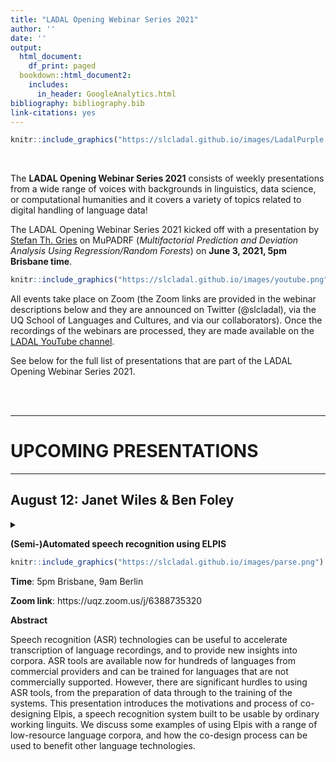 ```yaml
---
title: "LADAL Opening Webinar Series 2021"
author: ''
date: ''
output:
  html_document:
    df_print: paged
  bookdown::html_document2:
    includes:
      in_header: GoogleAnalytics.html
bibliography: bibliography.bib
link-citations: yes
---
```

 
<!--html_preserve-->
<!-- Global site tag (gtag.js) - Google Analytics -->
<script async src="https://www.googletagmanager.com/gtag/js?id=UA-130562131-1"></script>
<script>
  window.dataLayer = window.dataLayer || [];
  function gtag(){dataLayer.push(arguments);}
  gtag('js', new Date());

  gtag('config', 'UA-130562131-1');
</script>
<!--/html_preserve-->

```r
knitr::include_graphics("https://slcladal.github.io/images/LadalPurple.png")
```

<br> 

The **LADAL Opening Webinar Series 2021** consists of weekly presentations from a wide range of voices with backgrounds in linguistics, data science, or computational humanities and  it covers a variety of topics related to digital handling of language data!

The LADAL Opening Webinar Series 2021 kicked off with a presentation by [Stefan Th. Gries](http://www.stgries.info/) on MuPADRF (*Multifactorial Prediction and Deviation Analysis Using Regression/Random Forests*) on **June 3, 2021, 5pm Brisbane time**.

```r
knitr::include_graphics("https://slcladal.github.io/images/youtube.png")
``` 

All events take place on Zoom (the Zoom links are provided in the webinar descriptions below and they are announced on Twitter (\@slcladal), via the UQ School of Languages and Cultures, and via our collaborators). Once the recordings of the webinars are processed, they are made available on the [LADAL YouTube channel](https://www.youtube.com/channel/UCrPUPT8UvOAxUnorC95-F4Q).

See below for the full list of presentations that are part of the LADAL Opening Webinar Series 2021.
 

<br> <br>

***

# UPCOMING PRESENTATIONS{-}

***

## August 12: Janet Wiles & Ben Foley {-}


<details>
<summary>**(Semi-)Automated speech recognition using ELPIS**

```r
knitr::include_graphics("https://slcladal.github.io/images/parse.png")
``` 

**Time**: 5pm Brisbane, 9am Berlin

**Zoom link**: https://uqz.zoom.us/j/6388735320 

**Abstract**

Speech recognition (ASR) technologies can be useful to accelerate transcription of language recordings, and to provide new insights into corpora. ASR tools are available now for hundreds of languages from commercial providers and can be trained for languages that are not commercially supported. However, there are significant hurdles to using ASR tools, from the preparation of data through to the training of the systems. This presentation introduces the motivations and process of co-designing Elpis, a speech recognition system built to be usable by ordinary working linguits. We discuss some examples of using Elpis with a range of low-resource language corpora, and how the co-design process can be used to benefit other language technologies.</summary>

```r
knitr::include_graphics("https://slcladal.github.io/images/ben.jpg")
``` 

**About Ben**

Ben is the project manager of CoEDL's Transcription Acceleration Project (TAP). TAP brings cutting-edge language technology within reach of people working with some of the world’s oldest languages. A major focus of TAP is the development of user-friendly speech recognition tools. Ben’s previous experience with Aboriginal and Torres Strait Islander language resource development has resulted in apps and websites galore. Highlights include the Iltyem-iltyem sign language database and website, and the Gambay First Languages Map, showing the hundreds of languages in Australia. 

```r
knitr::include_graphics("https://slcladal.github.io/images/janet.jpg")
```

**About Janet**

Janet is a Professor in Human Centred Computing at the University of Queensland and leads the Future Technologies Thread of the [ARC Centre of Excellence for the Dynamics of Language (CoEDL)](https://www.dynamicsoflanguage.edu.au/). She has 30 years’ experience in cross-disciplinary research and teaching, including artificial intelligence, language technologies and social robotics, leading teams that span engineering, humanities, social sciences and neuroscience. 

<br><br>

Ben and Janet currently teach a cross disciplinary course *Voyages in Language Technologies*"* that introduces computing students to the diversity of the world's languages, and state-of-the-art tools for deep learning and other analysis techniques for working with language data.


## August 19: Mikko Laitinen{-}

<details>
<summary>**Adding social information to societal big data?**

```r
knitr::include_graphics("https://slcladal.github.io/images/laitinen.png")
``` 

**Time**: 5pm Brisbane, 9am Berlin

**Zoom link**: https://uqz.zoom.us/j/6388735320 

**Abstract**

Societal big data today provides a large source of language data in naturalistic settings. Such data have substantially enlarged pools of evidence in various fields in social sciences and the humanities. In linguistics, one direct impact has been the emergence of computational sociolinguistics, a field that intersects sociolinguistics with computational techniques.

However, social big data have one major limitation, at least when it comes to computational sociolinguistics. This limitation, quite surprisingly, concerns the lack of social background information. Researchers have no direct access to background information (author’s gender, social layer, education, occupation, etc.), and it is difficult to combine evidence from social media with rich social information for the simple reason that such information is not available for proprietary reasons. If some social information is available, it is often self-reported and therefore prone to inaccuracies. Or, it is ethically unsustainable to link big language data with socio-cultural information (cf. the Cambridge Analytica scandal). 

This talk introduces a method that is being developed in my SOCOS research group. The method builds on social network theory and utilizes freely available interaction data. These data can be quantified easily through a set of algorithms and used as proxies for social parameters. One downside is that it requires some degree of technical competence to extract these data, which can easily be accomplished through interdisciplinary partnerships in digital humanities environments. </summary>

```r
knitr::include_graphics("https://slcladal.github.io/images/mikko.jpg")
```

**About Mikko**

Mikko Laitinen is Professor of English Language at the University of Eastern Finland. He obtained PhD in 2007 and has been a member of the Academy of Finland Center of Excellence in Research Unit for Variation, Contacts and Change (VARIENG) since 2000. He previously worked as Professor of English at Linnaeus University, where he is one of the two founding members of the Center of Data Intensive Sciences and Applications (DISA), a multidisciplinary big data research consortium that consists of scholars in the humanities, computer scientists, mathematicians, and social scientists. His research focuses on the role social networks in language variation and change, computational sociolinguistics, and digital humanities.  


## August 26: Sam Hames (QUT Digital Observatory) {-}

<details>
<summary>**Working with Social Media Data**

```r
knitr::include_graphics("https://slcladal.github.io/images/do.png")
``` 

**Time**: 5pm Brisbane, 9am Berlin

**Zoom link**: https://uqz.zoom.us/j/6388735320 

**Abstract**

Social media platforms, built on the web and the internet, are now just part of life for most of us. The pervasive communication and connection the web and social media enables is a potentially rich source of data for research - but there are pitfalls for the unprepared. This talk provides a survey of the web as a source of data for research projects, including considerations of privacy, ethics and governance; the technical approaches to data collection; and an overview of approaches to analysing such data.</summary>

```r
knitr::include_graphics("https://slcladal.github.io/images/sam.jpg")
``` 

**About Sam**

Sam is a developer/data scientist at Queensland University of Technology's Digital Observatory (yes, the slash is important!). He has a PhD under examination in machine learning for medical image analysis and a commercial background in software development for text analytics algorithms and products. At the Digital Observatory, Sam helps researchers deal with the challenges of collecting, modelling and analysing digital data to address their research questions. He is particularly interested in both the web as a medium, and in the development of computationally assisted methods for bridging the qualitative and quantitative divide.

<br><br>
</details>

## September 2: Peter Crosthwaite{-}

<details>
<summary>**Data-driven learning for younger learners: Boosting schoolgirls’ knowledge of passive voice constructions for STEM education**

```r
knitr::include_graphics("https://slcladal.github.io/images/datadrivenlearning.jpg")
``` 

**Time**: 5pm Brisbane, 9am Berlin

**Zoom link**: https://uqz.zoom.us/j/6388735320 

**Abstract**

This paper explores how corpus technology and DDL pedagogy can support secondary schoolgirls’ reporting of an observed science experiment through a written research report, focusing particularly on how corpora were used to develop receptive and productive knowledge of passive voice constructions. A pre-test of the grammaticality of passive constructions was conducted, alongside a diagnostic pre-instruction written report requiring the retelling of an observed science experiment were collected from 60 Year 9-10 girls at a high school in Australia. During a full 10-week term, students were given guided individual homework tasks and short in-class pair/group DDL activities focusing on passive voice constructions, using freely available online corpus applications such as SketchEngine. Following this treatment, a post-test was conducted while an additional written research report was collected. Questionnaire and interview data was also collected to determine the perceptions of younger female learners and their teachers regarding their engagement with corpora and DDL for improving knowledge and use of passive constructions over time. The data suggest the DDL treatment resulted in increased knowledge of the grammaticality of passive voice constructions, while students were more likely to include such constructions in their written reports while increasing the accuracy of their use. Qualitative stakeholder perceptions of improved disciplinary linguistic knowledge, increased data management skills, and positive engagement with “science” were also found in the survey/interview data, although a number of challenges at the technical and conceptual levels for DDL still remain.</summary>

```r
knitr::include_graphics("https://slcladal.github.io/images/peter.jpg")
``` 

**About Peter**

Peter is Senior Lecturer in the School of Languages and Cultures at UQ (since 2017), having formerly been an assistant professor at the Centre for Applied English Studies (CAES), University of Hong Kong (since 2014). His areas of research and supervisory expertise include corpus linguistics and the use of corpora for language learning (known as *data-driven learning*), as well as English for General and Specific Academic Purposes. I am the author of the monograph *[Learning the language of Dentistry: Disciplinary corpora in the teaching of English for specific academic purposes](https://benjamins.com/catalog/scl.93)* as part of Benjamins' Studies in Corpus Linguistics series (with Lisa Cheung, published 2019), as well as the edited volumes *[Data Driven Learning for the Next Generation: Corpora and DDL for Pre-tertiary Learners](https://www.routledge.com/Data-Driven-Learning-for-the-Next-Generation-Corpora-and-DDL-for-Pre-tertiary/Crosthwaite/p/book/9781138388017)* (published 2019) and *[Referring in a second language: Reference to person in a multilingual world](https://www.routledge.com/Referring-in-a-Second-Language-Studies-on-Reference-to-Person-in-a-Multilingual/Ryan-Crosthwaite/p/book/9780367208943)* (with Jonathon Ryan, published 2020) with Routledge. I am also currently serving as the corpus linguistics section editor for [Open Linguistics](https://www.degruyter.com/journal/key/OPLI/html) (ISI-ESCI) - an open access linguistics journal from De Gruyter, as well as on the editorial board of Applied Corpus Linguistics, a new journal covering the direct applications of corpora to teaching and learning.


<br><br>
</details>



## September 13: Gregor Wiedemann{-}

<details>
<summary>**Text classification for automatic detection of hate speech, counter speech, and protest events**</summary>

```r
knitr::include_graphics("https://slcladal.github.io/images/people_gregor.jpg")
``` 

**Abstract**

Social sciences have opened up to text mining, i.e., a set of methods to automatically identify semantic structures in large document collections. However, the methods have often been limited to a statistical analysis of textual data, strongly limiting the scope of possible research questions. The more complex concepts central to the social sciences such as arguments, frames, narratives and claims still are mainly studied using manual content analyses in which the knowledge needed to apply a category (i.e. to “code”) is verbally described in a codebook and implicit in the coder’s own background knowledge. Supervised machine learning provides an approach to scale-up this coding process to large datasets. Recent advantages in neural network-based natural language processing allow for pretraining language models that can transfer semantic knowledge from unsupervised text collections to specific automatic coding problems. With deep learning models such as BERT automatic coding of context-sensitive semantics with substantially lowered efforts in training data generation comes within reach to content analysis. The talk will introduce to the applied usage of these technologies along with two interdisciplinary research projects studying hate speech and counter speech in German Facebook postings, and information extraction for the analysis of the coverage of protest events in local news media.


**About Gregor**

Dr. Gregor Wiedemann is working as Senior Researcher Computational Social Science at the Leibniz Institute for Media Research │ Hans Bredow Institute (HBI). Since September 2020, he heads the Media Research Methods Lab (MRML). His current work focuses on the development of methods and applications of natural language processing and text mining for empirical social and media research. Gregor Wiedemann studied political science and computer science in Leipzig and Miami, USA. In 2016 he received his doctorate from the Department of Computer Science at the University of Leipzig for his thesis on automation of discourse and content analysis using text mining and machine learning methods. Afterwards he worked as a postdoc in the NLP group of Computer Science Department at the University of Hamburg. Among other things, the resulting works are concerned with unsupervised information extraction to support investigative research in unknown document collections (see newsleak.io) and with the detection of hate and counter-speech in social media.

<br><br>
</details>

## September 21: Terttu Nevalainen, Turo Hiltunen & Aatu Liimatta{-}

**Case studies from VARIENG (preliminary title)**

## September 27: Laurence Anthony{-}


<details>
<summary>**AntConc 4.0 (preliminary title)**</summary>

**About Laurence**

```r
knitr::include_graphics("https://slcladal.github.io/images/laurence.jpg")
```


Laurence Anthony is Professor of Applied Linguistics at the Faculty of Science and Engineering, Waseda University, Japan. He has a BSc degree (Mathematical Physics) from the University of Manchester, UK, and MA (TESL/TEFL) and PhD (Applied Linguistics) degrees from the University of Birmingham, UK. He is the current Director of the Center for English Language Education in Science and Engineering (CELESE), which runs discipline-specific language courses for the 10,000 students of the faculty. His main research interests are in corpus linguistics, educational technology, and English for Specific Purposes (ESP) program design and teaching methodologies. He received the National Prize of the Japan Association for English Corpus Studies (JAECS) in 2012 for his work in corpus software tools design.

<br><br>
</details>

## September 30: Guillaume Desagulier{-}

**Doing diachronic linguistics with distributional semantic models in R**


## October 7: Laura Janda{-}

<details>
<summary>**Strategic targeting of rich inflectional morphology for linguistic analysis and L2 acquisition**</summary>

```r
knitr::include_graphics("https://slcladal.github.io/images/russianforms.png")
``` 

**Note: This talk was originally scheduled for September 2.**

**Abstract**

Many languages have rich inflectional morphology signaling grammatical categories such as case, number, tense, etc. Rich morphology presents a challenge for L2 learners because even a basic vocabulary of a few thousand words can entail mastery of over 100,000 word forms. However, only a handful of the potential forms of a given word occur frequently, while the remainder are rare. Access to digital corpora makes it possible to determine which forms of any given word are of highest frequency, as well as what grammatical and collocational contexts motivate those few frequent forms, facilitating strategically focused language learning tools. Corpus analysis of the frequency distributions of inflectional forms provide linguists with added insights into the function of languages. The results achieved primarily by using correspondence analysis of Russian material are potentially portable to any language with rich inflectional morphology.

```r
knitr::include_graphics("https://slcladal.github.io/images/laura.png")
``` 

**About Laura**

In the Cold War era, Laura Janda combined study of Slavic linguistics at Princeton and UCLA with US-government-funded adventures as an exchange student behind the Iron Curtain in countries that have since changed their names: USSR, Czechoslovakia, and Yugoslavia. After over two decades at the University of Rochester and UNC-Chapel Hill, she moved to the University of Tromsø in 2008. Laura Janda was an early adopter of Cognitive Linguistics in the 1980s and has explored quantitative methods since 2007. Her research focuses primarily on the morphology of Slavic languages, with various admixtures (North Saami, conlangs, political discourse).


<br><br>
</details>


## October 15: Tanja Säily{-}

<details>
<summary>**Analysing 18th-century publications and publishing networks (preliminary title)**</summary>

**About Tanja**

```r
knitr::include_graphics("https://slcladal.github.io/images/tanja.png")
```

Tanja Säily is a tenure-track assistant professor in English language at the University of Helsinki. Her research interests include corpus linguistics, digital humanities, historical sociolinguistics, and linguistic productivity. She is also interested in the social embedding of language variation and change in general, including gendered styles in the history of English and extralinguistic factors influencing language change. Her overarching aim is to develop new ways of understanding language variation and change, often in collaboration with experts from other fields. Her current project combines historical sociolinguistics, intellectual history, book history and data science to analyse eighteenth-century publications and publishing networks.

<br><br>
</details>


## October 18: Stéphane Guillou{-}

<details>
<summary>**Git and GitHub/Gitlab for versioning and collaborating**</summary>

```r
knitr::include_graphics("https://slcladal.github.io/images/gitgithub.png")
```


**Abstract**

Git is a tool for versioning of and collaborating on any text-based file. Widely used in software development, it is now adopted in many different settings, from document versioning to data analysis management. It is also at the centre of major platforms like GitHub and GitLab, used by millions to share and collaborate on code and documents.
In this workshop, you will learn about:

* The main commands used in a git workflow

* How to publish your work online
* How to collaborate on a GitHub repository

If you would like to follow along, please do the following before attending:

* Install Git on your computer (here are [OS-specific instructions](https://gitlab.com/stragu/DSH/-/blob/master/Git/installation.md))

* Create a [GitHub](https://github.com/) account (or [GitLab](https://gitlab.com/) if you want an alternative)

```r
knitr::include_graphics("https://slcladal.github.io/images/people_stephane.png")
```

**About Stéphane**

Stéphane has worked for the last 10 years at the University of Queensland (UQ). After completing a master’s degree in plants science and ecology in France, he worked in research around the topic of sustainable agriculture. In 2018, a drastic move to a Technology Trainer position at the Library allowed him to share data analysis best practice skills, and promote Open Source tools for research. He is motivated by the principles of Open Science and the opportunities an increasingly collaborative research ecosystem offers.

</details>


## October 28:Joseph Flanagan{-}

<details>
<summary>**How to Make your Research Reproducible**</summary>

**Abstract**

RMarkdown (along with Jupyter Notebooks) is a unified authoring framework that allows one to combine code, figures, and text into a single document. It is increasingly becoming a default way for researchers in the computational sciences to share their work, as all the materials necessary to reproduce the analysis can be found in a single document.

This workshop will explore how RMarkdown can be used for writing academic papers (instead of tutorials or blog posts). It will assume no previous knowledge, other than a basic familiarity with R. During the workshop, participants will learn:

```r
knitr::include_graphics("https://slcladal.github.io/images/flanagan.jpg")
```

1. The fundamentals of RMarkdown, including what it is, how it works, and its basic syntax   
2. Options for displaying, hiding, and executing code   
3. Options for including tables and graphs   
4. Options for including citations and cross-references   


**About Joe**

Joseph Flanagan is a University Lecturer in Languages/English Studies at the University of Helsinki.

<br><br>


</details>

***

# PAST PRESENTATIONS{-}

***

## June 3: Stefan Gries {-}

<details>

<summary>**MuPADRF (*Multifactorial Prediction and Deviation Analysis Using Regression/Random Forests*)**


**Resources**

The recording of Stefan's talk is available [**here**](https://www.youtube.com/watch?v=cLocET9CC-E&t=253s) on the LADAL YouTube channel.

**Abstract**

```r
knitr::include_graphics("https://slcladal.github.io/images/STG.jpg")
```

In this talk, Stefan gave a brief and relatively practical introduction to an approach called MuPDAR(F) (for *Multifactorial Prediction and Deviation Analysis using Regressions/Random Forests*) that he developed (see @gries2014using, @gries2014subject for the first applications). The main part of the talk involved using a version of the data in @gries2014subject to exemplify how this protocol works and how it can be done in R. Second, Stefan discussed a few recent extensions proposed in  @gries2020theresmore and  @griestamupdar, which have to do with 

(i) how to deal with situations with more than two linguistic choices, 

(ii) how predictions are made, and

(iii) how deviations are quantified. 

Finally, he briefly comment on exploring individual variation among the target speakers (based on @gries2021examining).

</summary>

  
**About Stefan**

Stefan Th. Gries is full professor at the University of California, Santa Barbara (UCSB), as well as Honorary Liebig-Professor and Chair of English Linguistics at the Justus-Liebig-Universität Giessen. Stefan has held several prestigious visiting professorships at top universities and, methodologically, he is a quantitative corpus linguist at the intersection of corpus linguistics, cognitive linguistics, and computational linguistics. Stefan has applied a variety of different statistical methods to investigate a wide range of linguistic topics and much of his work involves the open-source software R. Stefan has produced more than 200 publications (articles, chapters, books, and edited volumes), he is an active member of various editorial boards as well as academic societies. 


<br><br>
</details>
 


## June 10: Martin Schweinberger & Michael Haugh{-}

<details>
<summary>**The Australian Text Analytics Platform (ATAP) and the Language Technology and Data Analysis Laboratory (LADAL) - building computational humanities infrastructures: experiences, problems, and potentials**

```r
knitr::include_graphics("https://slcladal.github.io/images/LadalGrey.png")
```


**Abstract**

This talk introduces the *Language Technology and Data Analysis Laboratory* (LADAL) which is a computational humanities resource infrastructure maintained by the School of Languages and Cultures at the University of Queensland. The talk will also provide information about its relations to the Australian Text Analytics Platform (ATAP) which represents an effort to promote text analytics in Australia and to make resources for using text analytics available to a wider community of researchers.

</summary>

**About Martin**

```r
knitr::include_graphics("https://slcladal.github.io/images/martinsface.jpg")
``` 

Martin is a language data scientist with a PhD in English linguistics who has specialized in corpus linguistics and quantitative, computational analyses of language data. Martin is a Lecturer in Applied Linguistics at the University of Queensland, Australia where he has been establishing the Language Technology and Data Analysis Laboratory (LADAL) and he holds an additional part-time Associate Professorship in the AcqVA-Aurora Center at the Arctic University of Norway in Tromsø. 

<br><br>

**About Michael**

```r
knitr::include_graphics("https://slcladal.github.io/images/michael.jpg")
``` 

Michael is Professor of Linguistics and a Fellow of the Australian Academy of the Humanities. His research interests lie primarily in the field of pragmatics, the science of language-in-use. He works with recordings and transcriptions of naturally occurring spoken interactions, as well as data from digitally-mediated forms of communication across a number of languages. An area of emerging importance in his view is the role that language corpora can play in the humanities and social sciences more broadly. He has been involved in the establishment of the [Australian National Corpus](http://www.ausnc.org.au) and the Language Technology and Data Analytics Lab, and is currently leading the establishment of a national language data commons.

<br><br>
</details> 
 


## June 18: Felicity Meakins{-}

<details>
<summary>**Field-based methods for collecting quantitative data**

```r
knitr::include_graphics("https://slcladal.github.io/images/felicity.png")
``` 

**Abstract**

Shana Poplack has set benchmarks for the development of corpora since the early 1980s. Poplack (2015, p. 921) maintains that the “gold standard remains the (standard sociolinguistic-style) ... corpus”. The aim of producing corpora using these principles is to avoid the ‘cherry picking’ approach which dominates much of the theoretical literature. Poplack and her team have created the Ottawa-Hull Corpus which consists of 3.5 million words of informal speech data. This corpus is enormous and beyond the capabilities of a single linguist in a small language community. This talk offers suggestions for corpus development in the field that follow Poplack’s principles, but also shows where compromises can be made. I discuss the method developed during the Gurindji Kriol project called ‘peer elicitation’. It supplements Poplack’s gold standard of naturally occurring speech with semi-formal elicitation to ensure sufficient data for quantitative analyses. </summary>


**About Felicity**

```r
knitr::include_graphics("https://slcladal.github.io/images/felicity.jpeg")
```

Felicity Meakins is an ARC Future Fellow in Linguistics at the University of Queensland and a CI in the ARC Centre of Excellence for the Dynamics of Language. She is a field linguist who specialises in the documentation of Australian Indigenous languages in the Victoria River District of the Northern Territory and the effect of English on Indigenous languages. She has worked as a community linguist as well as an academic over the past 20 years, facilitating language revitalisation programs, consulting on Native Title claims and conducting research into Indigenous languages. She has compiled a number of dictionaries and grammars of traditional Indigenous languages and has written numerous papers on language change in Australia.

</details> 
 



## June 24: Gerold Schneider{-}

<details>
<summary>**Text Crunching Center (TCC): Data-driven methods for linguists, social science and digital humanities**

```r
knitr::include_graphics("https://slcladal.github.io/images/ttclogo.png")
```

**Abstract**

This talk introduces the Text Crunching Centre (TCC) which is a Computational Linguistics and Digital Humanities service hosted at the University of Zurich, and a collaboration partner of LADAL. We present a selection of our case studies using text analytics, from cognitive linguistics, social, political and historical studies. We show how stylistics, document classification, topic modelling, conceptual maps, distributional semantics and eye-tracking can offer new perspectives. Our case studies include language and age, learner language, the history of medicine, democratisation, religion, and attitudes to migration. We conclude with an outlook to the future of text analytics.</summary>

```r
knitr::include_graphics("https://slcladal.github.io/images/gerold2.jpg")
``` 

**About Gerold**

Gerold Schneider is a Senior Lecturer, researcher and computing scientist at the department of Computational Linguistics at the University of Zurich, Switzerland. His doctoral degree is on large-scale dependency parsing, his habilitation on using computational models for corpus linguistics. His research interests include corpus linguistics, statistical approaches, Digital Humanities, text mining and language modeling. He has published over 100 articles on these topics. He has published a book on [statistics for linguists](https://dlf.uzh.ch/openbooks/statisticsforlinguists/) [@schneider2019statistics], and a book on digital humanities is under way. His Google scholar page can be accessed [here](https://scholar.google.com/citations?user=l_8L7NYAAAAJ).

</details>


## July 1: Monika Bednarek{-}

<details>
<summary>**Corpus-based media linguistics: A case study of linguistic diversity in Australian television**

```r
knitr::include_graphics("https://slcladal.github.io/images/redfern.jpg")
```

**Abstract**

In this *golden age of Indigenous television* [@sebbens2020golden], it is important to analyze Indigenous-authored drama series, so that we can move beyond ‘a deficit perspective’ [@charity2020racial, 216] in relation to mediated linguistic diversity. This talk presents a corpus linguistic case study of Australian Aboriginal English (AAE) lexis as present in three such Indigenous-authored television series: *Redfern Now*, *Cleverman*, and *Mystery Road*. For television viewers, mediated AAE can be an important source of information, especially if they do not regularly interact with Aboriginal and/or Torres Strait Islander people. This would be the case for many Australians, and even more so for international viewers of Australian television series. All three analyzed series were exported overseas and thus have both Australian and international audiences. Using lexical profiling analysis (AntWordProfiler; @anthony2013antword) in combination with qualitative concordance analysis, the talk identifies and compares the use of AAE lexis across the three series. Analysis of frequency and distribution will pinpoint words that appear to be particularly significant lexical resources in mediated AAE. The talk will be framed through the notion of diversity, as conceptualised in relation to television series. </summary>

**About Monika**

```r
knitr::include_graphics("https://slcladal.github.io/images/monika.jpg")
``` 

Monika is Professor of Linguistics at the University of Sydney and Director of the [Sydney Corpus Lab](https://sydneycorpuslab.com/). Her research uses corpus linguistic methodologies across a variety of fields, including media linguistics, discourse analysis and sociolinguistics. She has a particular interest in the linguistic expression of emotion and opinion, with a focus on English. Monika is the author or co-author of six books and two short volumes as well as numerous journal articles and book chapters. She has co-edited several edited volumes and special issues of journals, most recently *Corpus approaches to telecinematic language* (*International Journal of Corpus Linguistics* 26/1, 2021) and *Corpus linguistics and Education in Australia* (*Australian Review of Applied Linguistics* 43/2, 2020). She is on the steering committee of the *Asia Pacific Corpus Linguistics Association* and tweets \@corpusling.

</details>




## July 8: Natalia Levshina{-}


<details>
<summary>**Recycle, relax, repeat: Advantages of Bayesian inference in comparison with frequentist methods**

```r
knitr::include_graphics("https://slcladal.github.io/images/bayesian.png")
```

**Resources**

The slides for Natalia's talk are available [**here**](https://slcladal.github.io/resources/Levshina_LADAL.pdf). An *Open Science Foundation* (OSF) repository containing the R code and data used for the case study in this talk are available [**here**](https://osf.io/5akts/). [Here is a link](https://github.com/vasishth) to the GitHub repo of Shravan Vasishth (Professor for Psycholinguisics at the University of Potsdam) with additional resources on Bayesian statistics.

**Abstract**

Bayesian inference is becoming increasingly popular in linguistic research. In this talk I will compare frequentist (maximum likelihood) and Bayesian approaches to generalized linear mixed-effects regression, which is *de facto* the standard method for testing linguistic hypotheses about linguistic variation. The main advantages of Bayesian inference include an opportunity to test the research hypothesis directly, instead of trying to reject the null hypothesis. One can also use information from previous research as priors for subsequent models, which helps to overcome the recent crisis of reproducibility. This also enables one to use smaller samples. It helps to solve such problems as overfitting, data separation and convergence issues, which often arise when one fits generalized mixed-effect models with complex structure. These advantages will be illustrated by a multifactorial case study of *help* + (*to*-)infinitive in US magazines, as in the example *These simple tips will help you (to) survive the Zombie apocalypse*.</summary>


**About Natalia**

```r
knitr::include_graphics("https://slcladal.github.io/images/natalia.jpg")
``` 

Natalia is a linguist working at the Max Planck Institute for Psycholinguistics in Nijmegen. Her main research interests are cognitive and functional linguistics, pragmatics, typology, corpora and data science. She obtained her PhD at KU Leuven in 2011 and got her habilitation qualification at Leipzig University in 2019 with a thesis *Towards a theory of communicative efficiency*. In addition to papers on causatives, differential case marking, politeness, word order variation and other linguistic topics, Natalia is the author of a best-selling statistical manual *How to Do Linguistics with R* [@levshina2015linguistics]. </details>


## July 15: Myrte Vos{-}

<details>
<summary>**Gathering data and creating online experiments with jsPsych and JATOS**

```r
knitr::include_graphics("https://slcladal.github.io/images/jatos_jspsych_logo.png")
``` 

**Resources**: The materials, including scripts, files, etc., can be accessed via and downloaded from [this GitHub  repository](https://github.com/myrtevos/magnus-jspsych).

**Abstract**

Web-based studies are an increasingly popular and attractive alternative to lab- and field-based studies, enabling remote data collection for a rapidly growing variety of (psycho-)linguistic methods ranging from acceptability judgment tasks and self-paced reading to interactive group designs and the Visual World paradigm. Most platforms for building and hosting online studies are proprietary and subscription-based (e.g., Gorilla, Pavlovia, and FindingFive), but there also exist various free, open-source tools for writing and managing studies on your own server. This talk gives a practical introduction to building and hosting studies using jsPsych [@leeuw2015jspsych] and JATOS [@lange2015jatos], by demonstrating a *speedrun* of the entire process: from an empty file in a code editor, to distributing URLs to participants.</summary>


```r
knitr::include_graphics("https://slcladal.github.io/images/Myrte.jpeg")
``` 

**About Myrte**

Myrte Vos (she/they) is a doctoral research fellow at the Arctic University of Norway (Tromsø). They’re supposed to be studying incremental processing of aspect and modality in English, but got sidetracked by figuring out how to do that using webcam-based eye tracking.


<br><br><br><br>

</details>



## July 22: Amanda Miotto & Julie Toohey {-}

<details>
<summary>**Going down the Reproducible Research pathway: You have to begin somewhere, right?**

```r
knitr::include_graphics("https://slcladal.github.io/images/repro.jpeg")
``` 

**Resources**: The materials that are mentioned in this presentation can be accessed via the following url: https://www.qcif.edu.au/training/training-courses/


**Abstract**

The idea that you can duplicate an experiment and get the same conclusion is the basis for all scientific discoveries. Reproducible research is data analysis that starts with the raw data and offers a transparent workflow to arrive at the same results and conclusions. However not all studies are replicable due to lack of information on the process. Therefore, reproducibility in research is extremely important.    
Researchers genuinely want to make their research more reproducible, but sometimes don’t know where to start and often don’t have the available time to investigate or establish methods on how reproducible research can speed up every day work. 
We aim for the philosophy “Be better than you were yesterday”. Reproducibility is a process, and we highlight there is no expectation to go from beginner to expert in a single workshop. Instead, we offer some steps you can take towards the reproducibility path following our Steps to Reproducible Research self paced program. </summary>

```r
knitr::include_graphics("https://slcladal.github.io/images/amanda.jpg")
``` 

**About Amanda**

Amanda Miotto is an eResearch Analyst for Griffith University and QCIF. She started off in the field of Bioinformatics and learnt to appreciate the beauty of science before discovering the joys of coding. She is also heavily involved in Software Carpentry, Hacky Hours and ResBaz, and has developed on platforms around HPC and scientific portals.


```r
knitr::include_graphics("https://slcladal.github.io/images/julie.jpg")
``` 

**About Julie**

Julie Toohey is a Library Research Data Management Specialist at Griffith University Library.  Julie has an extensive career in academic libraries and is passionate about research data management practices.   Previously, Julie co-facilitated the Australian National Data Services 23 Things (research data) Health and Medical Data Community series and is currently a member of the QULOC Research Support Working Party.  Julie works closely with Griffith eResearch Services delivering education awareness programs around managing research data, reproducible research and working with sensitive data.  Julie has co-authored several research data related publications with Griffith researchers and eResearch Services partners.  
https://orcid.org/0000-0002-4249-8180

</details>


## July 28: Vincent DeLuca, Toms Voits, & Jason Rothman{-}

<details>
<summary>**Neurocognitve effects of bilingual experience**

```r
knitr::include_graphics("https://slcladal.github.io/images/polar.jpg")
``` 

**Abstract**

Much research over the past two decades shows that bilingualism affects brain structure, function, and potentially domain-general cognition [see e.g., @bialystok2017bilingadapt; @pliatsikas2019understanding]. The specificity of these effects, however, has become the subject of significant debate in recent years, in large part due to variability of findings across studies [see @leivada2020phantom for review]. In this talk, we will introduce our research programs within the [*Psycholinguistics of Language Representation*](https://site.uit.no/polar/) (PoLaR) lab that addresses the juxtaposition of data and argumentation. Our work is guided by the principle that although bilingual effects are existent, they are conditional. In other words, bilingualism per se is not a sufficient condition for relevant effects on neurocognition. We will review our work that is generally designed to test the hypothesis that specific experience-based factors (EBFs) variably affect neural activity and plasticity in brain regions and pathways implicated in language- and executive control across the lifespan. We present results from a series of MRI studies showing a specificity of neural adaptations to different EBFs [@deluca2019immersion; @deluca2019redefining;  @deluca2020duration] in younger adults. We will also present data from older adults, showing similar EBF effects in healthy cognitive ageing [@voitseffects] and with mild cognitive impairment [@voitsbilingualism]. EBFs related to duration of bilingual language use correlate to neurocognitive adaptations suggesting increased efficiency in language control, whereas those related to extent of additional language use correlate with adaptations suggesting increased control demands. Considered together, these data suggest that the brain strives to be maximally effective and efficient in language processing and control, which in turn affects domain-general cognitive processes proportionally to degree of engagement with bilingual experiences. The work in older populations leads to the conclusion that degree of engagement with bilingualism is a catalyst for cognitive/brain reserve and thus has some real-world benefits in aging.</summary> 


```r
knitr::include_graphics("https://slcladal.github.io/images/vince.jpg")
``` 


**About Vince**

Vincent is Associate Professor in the Neurocognition of Bilingualism and co-director of the Psycholinguistics of Language Representation (PoLaR) lab in the AcqVa Aurora Centre at UiT-The Arctic University of Norway. His research is focused on how different aspects of bilingual language experience variably impact brain structure, function, and several cognitive processes. His work focuses on how these neural and cognitive adaptations dynamically shift over time and with changes to patterns of language use. 

```r
knitr::include_graphics("https://slcladal.github.io/images/toms.jpg")
```

**About Toms**

Toms is a Postdoctoral Researcher at UiT the Arctic University of Norway. He is affiliated with the Psycholinguistics of Language Representation (PoLaR) lab and the AcqVA Aurora Center in the Department of Language and Culture at UiT. His work is primarily focused on investigating the effects of bilingualism on neurocognition, with a particular interest in examining bilingualism as a contributing factor to cognitive and brain reserves in the later years of life.

```r
knitr::include_graphics("https://slcladal.github.io/images/jason.png")
```

**About Jason**

Jason  is Professor of Linguistics at UiT the Arctic University of Norway  and Senior Researcher in Cognitive Science at Universidad Nebrija (Spain). He is deputy director of [the AcqVA Aurora Center](https://uit.no/research/acqva) at UiT, where he co-leads the center’s theme/concentration on the Neurocognition of Bilingualism.  Professor Rothman also co-directs the center’s [Psycholinguistics of Language Representation](https://site.uit.no/polar/)  (PoLaR) lab. A linguist by training, he has worked extensively on language acquisition, linguistic processing and language-associated links to domain general neurocognition across the lifespan of varioustypes of bi-/multilingual populations. He is founding editor of the journal Linguistic Approaches to Bilingualism and serves as executive editor of the book series Studies in Bilingualism.

</details>

## August 2: Simon Musgrave{-}

<details>
<summary>**A gentle introduction to networks**

```r
knitr::include_graphics("https://slcladal.github.io/images/network.png")
``` 

**Time**: 5pm Brisbane, 9am Berlin

**Zoom link**: https://uqz.zoom.us/j/6388735320 

**Abstract**

Linguists have adopted several methods from data science, but network analysis has been used rather less than others even though it is a useful tool. This presentation will introduce the basics of using network analysis, discussing the types of problems for which the method is useful, the kinds of data which are amenable to analysis, and the graphical outputs which can be achieved. These points will be illustrated with several examples from different areas of linguistic research, as well as with an example with data concerning a social network.</summary>

```r
knitr::include_graphics("https://slcladal.github.io/images/simon.jpg")
``` 

**About Simon**

Simon Musgrave was a lecturer in the Linguistics program at Monash University until the end of 2020. His research covers various areas in linguistics and sociolinguistics, linked by the themes of the use of computational tools in linguistic research and the relationship between Linguistics and Digital Humanities, an interest continued in his current work in the Linguistic Data Commons of Australia project.

</details>


***

[Back to top](#announcements)

[Back to HOME](https://slcladal.github.io/index.html)

*** 

# References {-}